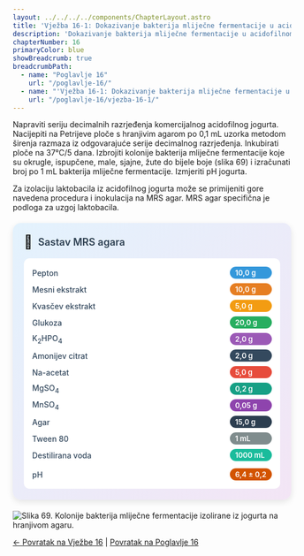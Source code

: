 ```yaml
---
layout: ../../../../components/ChapterLayout.astro
title: 'Vježba 16-1: Dokazivanje bakterija mliječne fermentacije u acidofilnom jogurtu'
description: 'Dokazivanje bakterija mliječne fermentacije u acidofilnom jogurtu'
chapterNumber: 16
primaryColor: blue
showBreadcrumb: true
breadcrumbPath:
  - name: "Poglavlje 16"
    url: "/poglavlje-16/"
  - name: "'Vježba 16-1: Dokazivanje bakterija mliječne fermentacije u acidofilnom jogurtu'"
    url: "/poglavlje-16/vjezba-16-1/"
---
```



Napraviti seriju decimalnih razrjeđenja komercijalnog acidofilnog jogurta. Nacijepiti na Petrijeve ploče s hranjivim agarom po 0,1 mL uzorka metodom širenja razmaza iz odgovarajuće serije decimalnog razrjeđenja. Inkubirati ploče na 37°C/5 dana. Izbrojiti kolonije bakterija mliječne fermentacije koje su okrugle, ispupčene, male, sjajne, žute do bijele boje (slika 69) i izračunati broj po 1 mL bakterija mliječne fermentacije. Izmjeriti pH jogurta.

Za izolaciju laktobacila iz acidofilnog jogurta može se primijeniti gore navedena procedura i inokulacija na MRS agar. MRS agar specifična je podloga za uzgoj laktobacila.

<div style="max-width: 520px; background: linear-gradient(135deg, #e3f2fd 0%, #f3e5f5 100%); border-radius: 15px; padding: 20px; box-shadow: 0 4px 12px rgba(0,0,0,0.1); margin: 20px auto;">
  <div style="display: flex; align-items: center; margin-bottom: 15px;">
    <span style="font-size: 24px; margin-right: 10px;">🧫</span>
    <h3 style="margin: 0; color: #2c3e50; font-weight: 600; font-size: 18px;">Sastav MRS agara</h3>
  </div>
  <div style="background: white; border-radius: 10px; padding: 15px;">
    <div style="display: grid; grid-template-columns: minmax(0, 1fr) auto; gap: 8px 15px; align-items: center;">
      <span style="font-weight: 500; color: #34495e; font-size: 14px;">Pepton</span>
      <span style="background: #3498db; color: white; padding: 3px 10px; border-radius: 15px; font-size: 13px; font-weight: 600;">10,0 g</span>
      <span style="font-weight: 500; color: #34495e; font-size: 14px;">Mesni ekstrakt</span>
      <span style="background: #e67e22; color: white; padding: 3px 10px; border-radius: 15px; font-size: 13px; font-weight: 600;">10,0 g</span>
      <span style="font-weight: 500; color: #34495e; font-size: 14px;">Kvasčev ekstrakt</span>
      <span style="background: #f39c12; color: white; padding: 3px 10px; border-radius: 15px; font-size: 13px; font-weight: 600;">5,0 g</span>
      <span style="font-weight: 500; color: #34495e; font-size: 14px;">Glukoza</span>
      <span style="background: #27ae60; color: white; padding: 3px 10px; border-radius: 15px; font-size: 13px; font-weight: 600;">20,0 g</span>
      <span style="font-weight: 500; color: #34495e; font-size: 14px;">K<sub>2</sub>HPO<sub>4</sub></span>
      <span style="background: #9b59b6; color: white; padding: 3px 10px; border-radius: 15px; font-size: 13px; font-weight: 600;">2,0 g</span>
      <span style="font-weight: 500; color: #34495e; font-size: 14px;">Amonijev citrat</span>
      <span style="background: #34495e; color: white; padding: 3px 10px; border-radius: 15px; font-size: 13px; font-weight: 600;">2,0 g</span>
      <span style="font-weight: 500; color: #34495e; font-size: 14px;">Na-acetat</span>
      <span style="background: #e74c3c; color: white; padding: 3px 10px; border-radius: 15px; font-size: 13px; font-weight: 600;">5,0 g</span>
      <span style="font-weight: 500; color: #34495e; font-size: 14px;">MgSO<sub>4</sub></span>
      <span style="background: #16a085; color: white; padding: 3px 10px; border-radius: 15px; font-size: 13px; font-weight: 600;">0,2 g</span>
      <span style="font-weight: 500; color: #34495e; font-size: 14px;">MnSO<sub>4</sub></span>
      <span style="background: #8e44ad; color: white; padding: 3px 10px; border-radius: 15px; font-size: 13px; font-weight: 600;">0,05 g</span>
      <span style="font-weight: 500; color: #34495e; font-size: 14px;">Agar</span>
      <span style="background: #2c3e50; color: white; padding: 3px 10px; border-radius: 15px; font-size: 13px; font-weight: 600;">15,0 g</span>
      <span style="font-weight: 500; color: #34495e; font-size: 14px;">Tween 80</span>
      <span style="background: #7f8c8d; color: white; padding: 3px 10px; border-radius: 15px; font-size: 13px; font-weight: 600;">1 mL</span>
      <span style="font-weight: 500; color: #34495e; font-size: 14px;">Destilirana voda</span>
      <span style="background: #1abc9c; color: white; padding: 3px 10px; border-radius: 15px; font-size: 13px; font-weight: 600;">1000 mL</span>
      <span style="font-weight: 500; color: #34495e; font-size: 14px; padding-top: 5px;">pH</span>
      <span style="background: #d35400; color: white; padding: 3px 10px; border-radius: 15px; font-size: 13px; font-weight: 600; margin-top: 5px;">6,4 ± 0,2</span>
    </div>
  </div>
</div>

![Slika 69. Kolonije bakterija mliječne fermentacije izolirane iz jogurta na hranjivom agaru.](/images/slika69.jpg)

[← Povratak na Vježbe 16](../vjezba-16) | [Povratak na Poglavlje 16](/poglavlje-16/)
